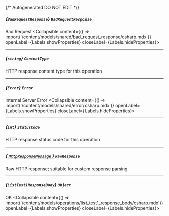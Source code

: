 {/* Autogenerated DO NOT EDIT  */}

##### *{`BadRequestResponse`}* `BadRequestResponse`
Bad Request
<Collapsible content={() => import('/content/models/shared/bad_request_response/csharp.mdx')} openLabel={Labels.showProperties} closeLabel={Labels.hideProperties}>
</Collapsible>

---
##### *{`string`}* `ContentType`
HTTP response content type for this operation

---
##### *{`Error`}* `Error`
Internal Server Error
<Collapsible content={() => import('/content/models/shared/error/csharp.mdx')} openLabel={Labels.showProperties} closeLabel={Labels.hideProperties}>
</Collapsible>

---
##### *{`int`}* `StatusCode`
HTTP response status code for this operation

---
##### [*{ `HttpResponseMessage` }*](https://learn.microsoft.com/en-us/dotnet/api/system.net.http.httpresponsemessage?view=net-5.0) `RawResponse`
Raw HTTP response; suitable for custom response parsing

---
##### *{`ListTest1ResponseBody`}* `Object`
OK
<Collapsible content={() => import('/content/models/operations/list_test1_response_body/csharp.mdx')} openLabel={Labels.showProperties} closeLabel={Labels.hideProperties}>
</Collapsible>


